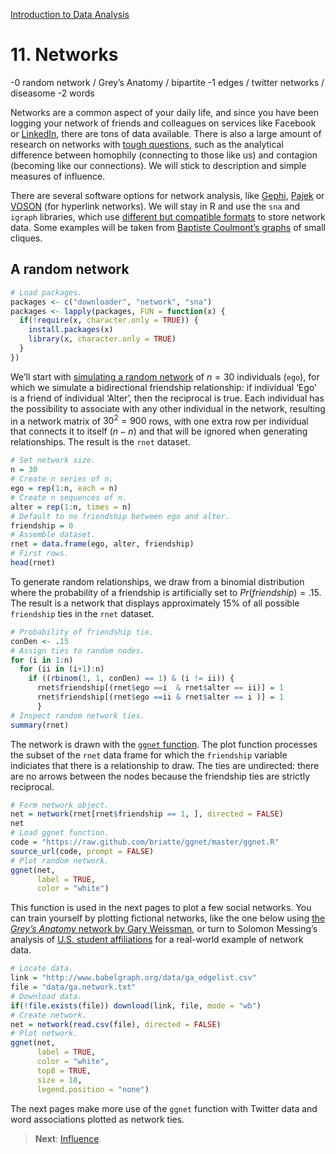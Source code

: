 <style>@import url(style.css);</style>
[Introduction to Data Analysis](index.html "Course index")

# 11. Networks

-0 random network / Grey's Anatomy / bipartite
-1 edges / twitter networks / diseasome
-2 words


Networks are a common aspect of your daily life, and since you have been logging your network of friends and colleagues on services like Facebook or [LinkedIn](http://inmaps.linkedinlabs.com/), there are tons of data available. There is also a large amount of research on networks with [tough questions](http://masi.cscs.lsa.umich.edu/~crshalizi/weblog/773.html), such as the analytical difference between homophily (connecting to those like us) and contagion (becoming like our connections). We will stick to description and simple measures of influence.

There are several software options for network analysis, like [Gephi](https://gephi.org/), [Pajek](http://quanti.hypotheses.org/512/) or [VOSON](http://voson.anu.edu.au/) (for hyperlink networks). We will stay in R and use the `sna` and `igraph` libraries, which use [different but compatible formats](http://groupefmr.hypotheses.org/363) to store network data. Some examples will be taken from [Baptiste Coulmont's graphs](http://coulmont.com/index.php?s=igraph) of small cliques.

## A random network

```r
# Load packages.
packages <- c("downloader", "network", "sna")
packages <- lapply(packages, FUN = function(x) {
  if(!require(x, character.only = TRUE)) {
    install.packages(x)
    library(x, character.only = TRUE)
  }
})
```

We'll start with [simulating a random network](http://www.econometricsbysimulation.com/2012/10/simulating-social-network-data.html) of $n = 30$ individuals (`ego`), for which we simulate a bidirectional friendship relationship: if individual 'Ego' is a friend of individual 'Alter', then the reciprocal is true. Each individual has the possibility to associate with any other individual in the network, resulting in a network matrix of $30^2 = 900$ rows, with one extra row per individual that connects it to itself ($n-n$) and that will be ignored when generating relationships. The result is the `rnet` dataset.

```r
# Set network size.
n = 30
# Create n series of n.
ego = rep(1:n, each = n)
# Create n sequences of n.
alter = rep(1:n, times = n)
# Default to no friendship between ego and alter.
friendship = 0
# Assemble dataset.
rnet = data.frame(ego, alter, friendship)
# First rows.
head(rnet)
```

To generate random relationships, we draw from a binomial distribution where the probability of a friendship is artificially set to $Pr(friendship) = .15$. The result is a network that displays approximately 15% of all possible `friendship` ties in the `rnet` dataset.

```r
# Probability of friendship tie.
conDen <- .15
# Assign ties to random nodes.
for (i in 1:n)
  for (ii in (i+1):n)
    if ((rbinom(1, 1, conDen) == 1) & (i != ii)) {
      rnet$friendship[(rnet$ego ==i  & rnet$alter == ii)] = 1
      rnet$friendship[(rnet$ego ==ii & rnet$alter == i )] = 1
      }
# Inspect random network ties.
summary(rnet)
```

The network is drawn with the [`ggnet` function][gh-ggnet]. The plot function processes the subset of the `rnet` data frame for which the `friendship` variable indiciates that there is a relationship to draw. The ties are undirected: there are no arrows between the nodes because the friendship ties are strictly reciprocal.

[gh-ggnet]: https://github.com/briatte/ggnet

```r
# Form network object.
net = network(rnet[rnet$friendship == 1, ], directed = FALSE)
net
# Load ggnet function.
code = "https://raw.github.com/briatte/ggnet/master/ggnet.R"
source_url(code, prompt = FALSE)
# Plot random network.
ggnet(net,
      label = TRUE,
      color = "white")
```

This function is used in the next pages to plot a few social networks. You can train yourself by plotting fictional networks, like the one below using [the _Grey's Anatomy_ network by Gary Weissman][gw-grey], or turn to Solomon Messing's analysis of [U.S. student affiliations][sm-student] for a real-world example of network data.

[sm-student]: https://solomonmessing.wordpress.com/2012/09/30/working-with-bipartiteaffiliation-network-data-in-r/
[gw-grey]: http://www.r-bloggers.com/grey%E2%80%99s-anatomy-network-of-sexual-relations/

```r
# Locate data.
link = "http://www.babelgraph.org/data/ga_edgelist.csv"
file = "data/ga.network.txt"
# Download data.
if(!file.exists(file)) download(link, file, mode = "wb")
# Create network.
net = network(read.csv(file), directed = FALSE)
# Plot network.
ggnet(net, 
      label = TRUE, 
      color = "white", 
      top8 = TRUE, 
      size = 18,
      legend.position = "none")
```

The next pages make more use of the `ggnet` function with Twitter data and word associations plotted as network ties.

> __Next__: [Influence](111_influence.html).
